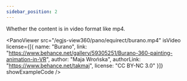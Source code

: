 ```yaml
---
sidebar_position: 2
---
```



<OptionDescriptor type="boolean" defaultVal="false" />

Whether the content is in video format like mp4.

<PanoViewer
  src="/egjs-view360/pano/equirect/burano.mp4"
  isVideo
  license={[{
    name: "Burano",
    link: "https://www.behance.net/gallery/59305251/Burano-360-painting-animation-in-VR",
    author: "Maja Wrońska",
    authorLink: "https://www.behance.net/takmaj",
    license: "CC BY-NC 3.0"
  }]}
  showExampleCode />
